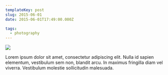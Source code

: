```yaml
---
templateKey: post
slug: 2015-06-01
date: 2015-06-01T17:49:00.000Z

tags:
  - photography
---
```

![](../../static/assets/20150601-IMG_1613.jpg)

Lorem ipsum dolor sit amet, consectetur adipiscing elit. Nulla id sapien elementum, vestibulum sem non, blandit arcu. In maximus fringilla diam vel viverra. Vestibulum molestie sollicitudin malesuada.
